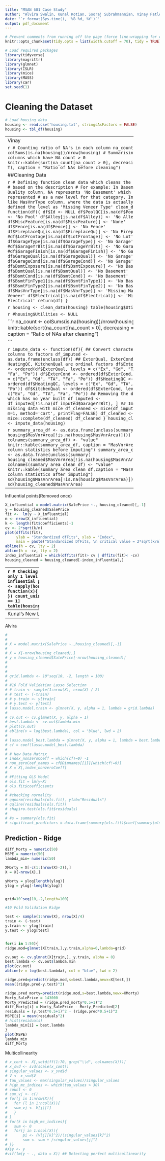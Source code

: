 ```yaml
---
title: "MSAN 601 Case Study"
author: "Alvira Swalin, Kunal Kotian, Sooraj Subrahmannian, Vinay Patlolla"
date: "`r format(Sys.time(), '%B %d, %Y')`"
output: pdf_document
---
```


```r
# Prevent comments from running off the page (force line-wrapping for comments)
knitr::opts_chunk$set(tidy.opts = list(width.cutoff = 70), tidy = TRUE)
```


```r
# Load required packages
library(tidyverse)
library(magrittr)
library(glmnet)
library(ISLR)
library(mice)
library(MASS)
library(car)
set.seed(1)
```

# Cleaning the Dataset

```r
# Load housing data
housing <- read.csv('housing.txt', stringsAsFactors = FALSE)
housing <- tbl_df(housing)
```

-----------------------------------------------------------
Vinay


```r
# Counting ratio of NA's in each column
na_count <- colSums(is.na(housing))/nrow(housing)
# Summarising the columns which have NA count > 0
knitr::kable(sort(na_count[na_count > 0], decreasing = T), 
             caption = "Ratio of NAs before cleaning")
```

##Cleaning Data

```r
# Defining function clean data which cleans the dataset
# based on the description
# For example: In Basement Quality column, NA represents 'No Basement' which is represented
# as a new level for that category. In cases like MasVnrType column, where the data is actually
# we defined the level as 'Missing Veneer Type'
clean_data <- function(df){
  df$Id <- NULL
  df$PoolQC[is.na(df$PoolQC)] <- 'No Pool'
  df$Alley[is.na(df$Alley)] <- 'No Alley'
  df$MiscFeature[is.na(df$MiscFeature)] <- 'None'
  df$Fence[is.na(df$Fence)] <- 'No Fence'
  df$FireplaceQu[is.na(df$FireplaceQu)] <- 'No Fireplace'
  #df$LotFrontage[is.na(df$LotFrontage)] <- 'No Lot'
  df$GarageType[is.na(df$GarageType)] <- 'No Garage'
  #df$GarageYrBlt[is.na(df$GarageYrBlt)] <- 'No Garage'
  #df$GarageFinish[is.na(df$GarageFinish)] <- 'No Garage'
  df$GarageQual[is.na(df$GarageQual)] <- 'No Garage'
  df$GarageCond[is.na(df$GarageCond)] <- 'No Garage'
  df$BsmtExposure[is.na(df$BsmtExposure)] <- 'No Basement'
  df$BsmtQual[is.na(df$BsmtQual)] <- 'No Basement'
  df$BsmtCond[is.na(df$BsmtCond)] <- 'No Basement'
  df$BsmtFinType1[is.na(df$BsmtFinType1)] <- 'No Basement'
  df$BsmtFinType2[is.na(df$BsmtFinType2)] <- 'No Basement'
  df$MasVnrType[is.na(df$MasVnrType)] <- 'Missing Masonry Veneer'
  df$Electrical[is.na(df$Electrical)] <- 'Missing Electrical'
  return(df)
}
```

```r
housing <- clean_data(housing)
table(housing$Utilities)
```

```r
#housing$Utilities <- NULL
```


```r
na_count <- colSums(is.na(housing))/nrow(housing)
knitr::kable(sort(na_count[na_count > 0], decreasing = T), 
             caption = "Ratio of NAs after cleaning")

```

```r
impute_data <- function(df){
  ## Convert character columns to factors
  df_imputed <- as.data.frame(unclass(df))
  ## ExterQual, ExterCond, HeatingQC, KitchenQual are ordinal factors
  df$ExterQual <- ordered(df$ExterQual,
                          levels = c("Ex", "Gd", "TA", "Fa", "Po"))
  df$ExterCond <- ordered(df$ExterCond,
                          levels = c("Ex", "Gd", "TA", "Fa", "Po"))
  df$HeatingQC <- ordered(df$HeatingQC,
                          levels = c("Ex", "Gd", "TA", "Fa", "Po"))
  df$KitchenQual <- ordered(df$ExterCond,
                            levels = c("Ex", "Gd", "TA", "Fa", "Po"))
  ## Removing the data which has no year built
  df_imputed <- df_imputed[!is.na(df_imputed$GarageYrBlt), ]
  ## Imputing missing data with mice
  df_cleaned <- mice(df_imputed, m=1, method='cart', printFlag=FALSE)
  df_cleaned <- mice::complete(df_cleaned)
  df_cleaned
}
housing_cleaned <- impute_data(housing)
```

```r
summary_area_df <- as.data.frame(unclass(summary(
  housing$MasVnrArea[!is.na(housing$MasVnrArea)])))
colnames(summary_area_df) <- "value"
knitr::kable(summary_area_df, caption = "MasVnrArea column statistics before imputing")
summary_area_clean_df <- as.data.frame(unclass(summary(
  housing_cleaned$MasVnrArea[!is.na(housing$MasVnrArea)])))
colnames(summary_area_clean_df) <- "value"
knitr::kable(summary_area_clean_df,caption = "MasVnrArea column statistics after imputing")
sd(housing$MasVnrArea[!is.na(housing$MasVnrArea)])
sd(housing_cleaned$MasVnrArea)
```

---------------------------

Influential points(Removed once)
```r
X_influential = model.matrix(SalePrice ~., housing_cleaned)[,-1]
y = housing_cleaned$SalePrice
fit <-  lm(y ~ X_influential)
n <- nrow(X_influential)
k <- length(fit$coefficients)-1
cv <- 2*sqrt(k/n)
plot(dffits(fit), 
     ylab = "Standardized dfFits", xlab = "Index", 
     main = paste("Standardized DfFits, \n critical value = 2*sqrt(k/n) = +/-", round(cv,3)),ylim = c(-5,5))
abline(h = cv, lty = 2)
abline(h = -cv, lty = 2)
index_influential = which(dffits(fit)> cv | dffits(fit)< -cv)
housing_cleaned = housing_cleaned[-index_influential,]
```

---------------------------------------------------------------------------
```r
# Checking if any column has only 1 level after removing influential points
count_uniques <- sapply(housing_cleaned, function(x){ length(unique(x)) })
count_uniques[count_uniques == 1]
table(housing_cleaned$Utilities)
```

```r
# As we can observe Utilities has only 1 level after removing influential points,
# so we can remove the 'Utilities' column from our data set
housing_cleaned$Utilities <- NULL
```

Check for normality

```r
X = model.matrix(SalePrice ~.,housing_cleaned)[,-1]
y = housing_cleaned$SalePrice
fit <-  lm(y ~ X)
resi <-  residuals(fit)
fitvalues <- fitted.values(fit)
plot(fitvalues,resi)
stdresi <- scale(resi)
qqnorm(stdresi, ylab="Residuals")
qqline(stdresi)
ks.test(stdresi, rnorm(length(stdresi)))
boxcox(fit)
```

Check for normality after transformation
```r
ylog = ((y^0.5 )-1)/0.5
fit <-  lm(ylog ~ X)
resi <-  residuals(fit)
fitvalues <- fitted.values(fit)
plot(fitvalues,resi)
stdresi <- scale(resi)
qqnorm(stdresi, ylab="Residuals")
qqline(stdresi)

ks.test(stdresi, rnorm(length(stdresi)))

```

---------------
Kunal's New Lasso Code
```r


```



---------------
Alvira

```r
# 
# 
# X = model.matrix(SalePrice ~.,housing_cleaned)[,-1]
# 
# X = X[-nrow(housing_cleaned),]
# y = housing_cleaned$SalePrice[-nrow(housing_cleaned)]
# 
# 
# 
# grid.lambda <- 10^seq(10, -2, length = 100)
# 
# #10 Fold Validation Lasso Selection
# # train <- sample(1:nrow(X), nrow(X) / 2)
# # test <- (-train)
# # y.train <- y[train]
# # y.test <- y[test]
# lasso.model.train <- glmnet(X, y, alpha = 1, lambda = grid.lambda)
# 
# cv.out <- cv.glmnet(X, y, alpha = 1)
# best.lambda <- cv.out$lambda.min
# plot(cv.out)
# abline(v = log(best.lambda), col = "blue", lwd = 2)
# 
# lasso.model_best.lambda = glmnet(X, y, alpha = 1, lambda = best.lambda)
# cf = coef(lasso.model_best.lambda)
# 
# # New Data Matrix
# index_nonzeroCoeff = which(cf!=0) -1
# non_zeroCoef_names = cf@Dimnames[[1]][which(cf!=0)]
# X = X[,index_nonzeroCoeff]    
# 
# #Fitting OLS Model
# ols.fit = lm(y~X)
# ols.fit$coefficients
# 
# #checking normality
# qqnorm(residuals(ols.fit), ylab="Residuals")
# qqline(residuals(ols.fit))
# shapiro.test(ols.fit$residuals)
# 
# #s = summary(ols.fit)
# significant_predictors = data.frame(summary(ols.fit)$coef[summary(ols.fit)$coef[,4] <= .05, 4])

```

## Prediction - Ridge
```r

diff_Morty = numeric(50)
MSPE = numeric(50)
lambda_min= numeric(50)

XMorty = X[-c(1:(nrow(X)-2)),]
X = X[-nrow(X),]

yMorty = ylog[length(ylog)]
ylog = ylog[-length(ylog)]


grid=10^seq(10,-2,length=100)

#10 Fold Validation Ridge

test <- sample(1:nrow(X), nrow(X)/4)
train <- (-test)
y.train <- ylog[train]
y.test <- ylog[test]


for(i in 1:50){
ridge.mod=glmnet(X[train,],y.train,alpha=0,lambda=grid)

cv.out <- cv.glmnet(X[train,], y.train, alpha = 0)
best.lambda <- cv.out$lambda.min
plot(cv.out)
abline(v = log(best.lambda), col = "blue", lwd = 2)

ridge.pred=predict(ridge.mod,s=best.lambda,newx=X[test,])
mean((ridge.pred-y.test)^2)

ridge.pred_morty=predict(ridge.mod,s=best.lambda,newx=XMorty)
Morty_SalePrice = 143000
Morty_Predicted = (ridge.pred_morty*0.5+1)^2
diff_Morty[i] = Morty_SalePrice - Morty_Predicted[2]
residuals = (y.test*0.5+1)^2 - (ridge.pred*0.5+1)^2
MSPE[i] = mean(residuals^2)
# hist(residuals)
lambda_min[i] = best.lambda
}
plot(MSPE)
lambda_min
diff_Morty

```



Multicollinearity

```r
# x_cont <- X[,setdiff(1:70, grep("\\d", colnames(X)))]
# x_svd <- svd(scale(x_cont))
# singular_values <- x_svd$d
# V <- x_svd$V
# tau_values <- max(singular_values)/singular_values
# high_mc_indices <- which(tau_values > 30)
# count <- 0
# sum_vj <- c()
# for(j in 1:nrow(X)){
#   for (l in 1:ncol(X)){
#   sum_vj <- V[j][l]
#   }
# }
# for(k in high_mc_indices){
#   sum <- 0
#   for(j in 1:ncol(X)){
#       pi <- (V[j][k]^2)/(singular_values[k]^2)
#       sum <- sum + /singular_values[j]^2
# }}
#X$y <- y
#vif(lm(y ~ ., data = X)) ## Detecting perfect multicollinearity
```




